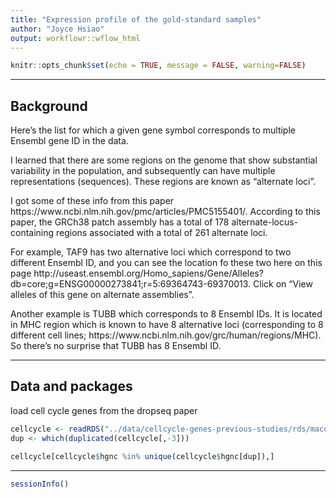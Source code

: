 ```yaml
---
title: "Expression profile of the gold-standard samples"
author: "Joyce Hsiao"
output: workflowr::wflow_html
---
```





```r
knitr::opts_chunk$set(echo = TRUE, message = FALSE, warning=FALSE)
```

---

## Background

Here's the list for which a given gene symbol corresponds to multiple Ensembl gene ID in the data. 

I learned that there are some regions on the genome that show substantial variability in the population, and subsequently can have multiple representations (sequences). These regions are known as "alternate loci". 

I got some of these info from this paper https://www.ncbi.nlm.nih.gov/pmc/articles/PMC5155401/. According to this paper, the GRCh38 patch assembly has a total of 178 alternate-locus-containing regions associated with a total of 261 alternate loci. 

For example, TAF9 has two alternative loci which correspond to two different Ensembl ID, and you can see the location fo these two here on this page http://useast.ensembl.org/Homo_sapiens/Gene/Alleles?db=core;g=ENSG00000273841;r=5:69364743-69370013. Click on "View alleles of this gene on alternate assemblies".

Another example is TUBB which corresponds to 8 Ensembl IDs. It is located in MHC region which is known to have 8 alternative loci (corresponding to 8 different cell lines; https://www.ncbi.nlm.nih.gov/grc/human/regions/MHC). So there's no surprise that TUBB has 8 Ensembl ID. 


---

## Data and packages


load cell cycle genes from the dropseq paper

```r
cellcycle <- readRDS("../data/cellcycle-genes-previous-studies/rds/macosko-2017.rds")
dup <- which(duplicated(cellcycle[,-3]))

cellcycle[cellcycle$hgnc %in% unique(cellcycle$hgnc[dup]),]
```


---


```r
sessionInfo()
```



